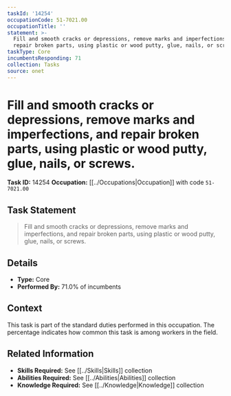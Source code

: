 ```yaml
---
taskId: '14254'
occupationCode: 51-7021.00
occupationTitle: ''
statement: >-
  Fill and smooth cracks or depressions, remove marks and imperfections, and
  repair broken parts, using plastic or wood putty, glue, nails, or screws.
taskType: Core
incumbentsResponding: 71
collection: Tasks
source: onet
---
```

# Fill and smooth cracks or depressions, remove marks and imperfections, and repair broken parts, using plastic or wood putty, glue, nails, or screws.

**Task ID:** 14254
**Occupation:** [[../Occupations|Occupation]] with code `51-7021.00`

## Task Statement

> Fill and smooth cracks or depressions, remove marks and imperfections, and repair broken parts, using plastic or wood putty, glue, nails, or screws.

## Details

- **Type:** Core
- **Performed By:** 71.0% of incumbents

## Context

This task is part of the standard duties performed in this occupation. The percentage indicates how common this task is among workers in the field.

## Related Information

- **Skills Required:** See [[../Skills|Skills]] collection
- **Abilities Required:** See [[../Abilities|Abilities]] collection
- **Knowledge Required:** See [[../Knowledge|Knowledge]] collection
